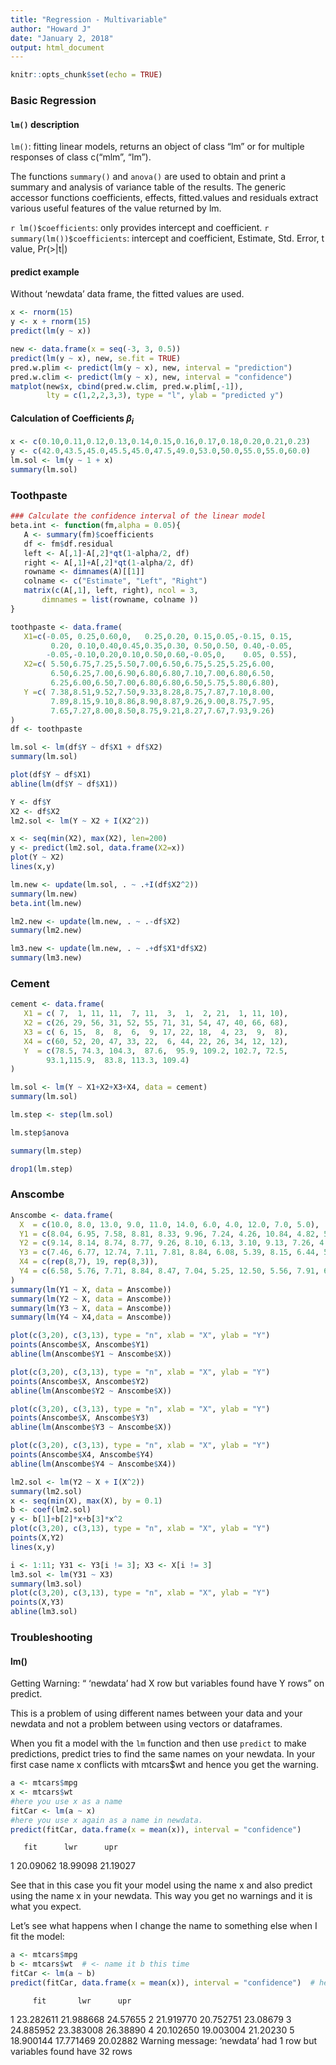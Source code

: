 ```yaml
---
title: "Regression - Multivariable"
author: "Howard J"
date: "January 2, 2018"
output: html_document
---
```


```r
knitr::opts_chunk$set(echo = TRUE)
```

### Basic Regression
#### `lm()` description
`lm()`: fitting linear models, returns an object of class "lm" or for multiple responses of class c("mlm", "lm").  

The functions `summary()` and `anova()` are used to obtain and print a summary and analysis of variance table of the results. The generic accessor functions coefficients, effects, fitted.values and residuals extract various useful features of the value returned by lm.

`r lm()$coefficients`: only provides intercept and coefficient. 
`r summary(lm())$coefficients`: intercept and coefficient, Estimate, Std. Error, t value, Pr(>|t|)

#### predict example
Without 'newdata' data frame, the fitted values are used.
```r
x <- rnorm(15)
y <- x + rnorm(15)
predict(lm(y ~ x))
```

```r
new <- data.frame(x = seq(-3, 3, 0.5))
predict(lm(y ~ x), new, se.fit = TRUE)
pred.w.plim <- predict(lm(y ~ x), new, interval = "prediction")
pred.w.clim <- predict(lm(y ~ x), new, interval = "confidence")
matplot(new$x, cbind(pred.w.clim, pred.w.plim[,-1]),
        lty = c(1,2,2,3,3), type = "l", ylab = "predicted y")
```




#### Calculation of Coefficients $\beta_i$
```r
x <- c(0.10,0.11,0.12,0.13,0.14,0.15,0.16,0.17,0.18,0.20,0.21,0.23)
y <- c(42.0,43.5,45.0,45.5,45.0,47.5,49.0,53.0,50.0,55.0,55.0,60.0)
lm.sol <- lm(y ~ 1 + x)
summary(lm.sol)
```


### Toothpaste
```r
### Calculate the confidence interval of the linear model
beta.int <- function(fm,alpha = 0.05){
   A <- summary(fm)$coefficients
   df <- fm$df.residual
   left <- A[,1]-A[,2]*qt(1-alpha/2, df)
   right <- A[,1]+A[,2]*qt(1-alpha/2, df)
   rowname <- dimnames(A)[[1]]
   colname <- c("Estimate", "Left", "Right")
   matrix(c(A[,1], left, right), ncol = 3,
       dimnames = list(rowname, colname ))  
}
```


```r
toothpaste <- data.frame(
   X1=c(-0.05, 0.25,0.60,0,   0.25,0.20, 0.15,0.05,-0.15, 0.15,
         0.20, 0.10,0.40,0.45,0.35,0.30, 0.50,0.50, 0.40,-0.05,
        -0.05,-0.10,0.20,0.10,0.50,0.60,-0.05,0,    0.05, 0.55),
   X2=c( 5.50,6.75,7.25,5.50,7.00,6.50,6.75,5.25,5.25,6.00,
         6.50,6.25,7.00,6.90,6.80,6.80,7.10,7.00,6.80,6.50,
         6.25,6.00,6.50,7.00,6.80,6.80,6.50,5.75,5.80,6.80),
   Y =c( 7.38,8.51,9.52,7.50,9.33,8.28,8.75,7.87,7.10,8.00,
         7.89,8.15,9.10,8.86,8.90,8.87,9.26,9.00,8.75,7.95,
         7.65,7.27,8.00,8.50,8.75,9.21,8.27,7.67,7.93,9.26)
)
df <- toothpaste
```

```r
lm.sol <- lm(df$Y ~ df$X1 + df$X2)
summary(lm.sol)
```

```r
plot(df$Y ~ df$X1)
abline(lm(df$Y ~ df$X1))
```


```r
Y <- df$Y
X2 <- df$X2
lm2.sol <- lm(Y ~ X2 + I(X2^2))

x <- seq(min(X2), max(X2), len=200)
y <- predict(lm2.sol, data.frame(X2=x))
plot(Y ~ X2)
lines(x,y)
```

```r
lm.new <- update(lm.sol, . ~ .+I(df$X2^2))
summary(lm.new)
beta.int(lm.new)
```


```r
lm2.new <- update(lm.new, . ~ .-df$X2)
summary(lm2.new)
```

```r
lm3.new <- update(lm.new, . ~ .+df$X1*df$X2)
summary(lm3.new)
```


### Cement
```r
cement <- data.frame(
   X1 = c( 7,  1, 11, 11,  7, 11,  3,  1,  2, 21,  1, 11, 10),
   X2 = c(26, 29, 56, 31, 52, 55, 71, 31, 54, 47, 40, 66, 68),
   X3 = c( 6, 15,  8,  8,  6,  9, 17, 22, 18,  4, 23,  9,  8),
   X4 = c(60, 52, 20, 47, 33, 22,  6, 44, 22, 26, 34, 12, 12),
   Y  = c(78.5, 74.3, 104.3,  87.6,  95.9, 109.2, 102.7, 72.5, 
        93.1,115.9,  83.8, 113.3, 109.4)
)

```

```r
lm.sol <- lm(Y ~ X1+X2+X3+X4, data = cement)
summary(lm.sol)
```

```r
lm.step <- step(lm.sol)
```

```r
lm.step$anova
```

```r
summary(lm.step)
```


```r
drop1(lm.step)
```




### Anscombe
```r
Anscombe <- data.frame(
  X  = c(10.0, 8.0, 13.0, 9.0, 11.0, 14.0, 6.0, 4.0, 12.0, 7.0, 5.0),
  Y1 = c(8.04, 6.95, 7.58, 8.81, 8.33, 9.96, 7.24, 4.26, 10.84, 4.82, 5.68),
  Y2 = c(9.14, 8.14, 8.74, 8.77, 9.26, 8.10, 6.13, 3.10, 9.13, 7.26, 4.74),
  Y3 = c(7.46, 6.77, 12.74, 7.11, 7.81, 8.84, 6.08, 5.39, 8.15, 6.44, 5.73),
  X4 = c(rep(8,7), 19, rep(8,3)),
  Y4 = c(6.58, 5.76, 7.71, 8.84, 8.47, 7.04, 5.25, 12.50, 5.56, 7.91, 6.89)
)
summary(lm(Y1 ~ X, data = Anscombe))
summary(lm(Y2 ~ X, data = Anscombe))
summary(lm(Y3 ~ X, data = Anscombe))
summary(lm(Y4 ~ X4,data = Anscombe))
```

```r
plot(c(3,20), c(3,13), type = "n", xlab = "X", ylab = "Y")
points(Anscombe$X, Anscombe$Y1)
abline(lm(Anscombe$Y1 ~ Anscombe$X))
```

```r
plot(c(3,20), c(3,13), type = "n", xlab = "X", ylab = "Y")
points(Anscombe$X, Anscombe$Y2)
abline(lm(Anscombe$Y2 ~ Anscombe$X))
```

```r
plot(c(3,20), c(3,13), type = "n", xlab = "X", ylab = "Y")
points(Anscombe$X, Anscombe$Y3)
abline(lm(Anscombe$Y3 ~ Anscombe$X))
```

```r
plot(c(3,20), c(3,13), type = "n", xlab = "X", ylab = "Y")
points(Anscombe$X4, Anscombe$Y4)
abline(lm(Anscombe$Y4 ~ Anscombe$X4))
```

```r
lm2.sol <- lm(Y2 ~ X + I(X^2))
summary(lm2.sol)
x <- seq(min(X), max(X), by = 0.1)
b <- coef(lm2.sol)
y <- b[1]+b[2]*x+b[3]*x^2
plot(c(3,20), c(3,13), type = "n", xlab = "X", ylab = "Y")
points(X,Y2)
lines(x,y)
```

```r
i <- 1:11; Y31 <- Y3[i != 3]; X3 <- X[i != 3]
lm3.sol <- lm(Y31 ~ X3)
summary(lm3.sol)
plot(c(3,20), c(3,13), type = "n", xlab = "X", ylab = "Y")
points(X,Y3)
abline(lm3.sol)
```



### Troubleshooting
#### lm()
Getting Warning: “ 'newdata' had X row but variables found have Y rows” on predict.  

This is a problem of using different names between your data and your newdata and not a problem between using vectors or dataframes.

When you fit a model with the `lm` function and then use `predict` to make predictions, predict tries to find the same names on your newdata. In your first case name x conflicts with mtcars$wt and hence you get the warning.

```r
a <- mtcars$mpg
x <- mtcars$wt
#here you use x as a name
fitCar <- lm(a ~ x) 
#here you use x again as a name in newdata.
predict(fitCar, data.frame(x = mean(x)), interval = "confidence") 
```
       fit      lwr      upr
1 20.09062 18.99098 21.19027

See that in this case you fit your model using the name x and also predict using the name x in your newdata. This way you get no warnings and it is what you expect.


Let's see what happens when I change the name to something else when I fit the model:  
```r
a <- mtcars$mpg
b <- mtcars$wt  # <- name it b this time 
fitCar <- lm(a ~ b) 
predict(fitCar, data.frame(x = mean(x)), interval = "confidence")  # here I am using name x as previously
```
         fit       lwr      upr
1  23.282611 21.988668 24.57655
2  21.919770 20.752751 23.08679
3  24.885952 23.383008 26.38890
4  20.102650 19.003004 21.20230
5  18.900144 17.771469 20.02882
Warning message:
'newdata' had 1 row but variables found have 32 rows 



